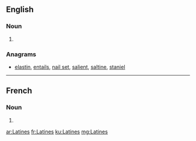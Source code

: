 {{also|latines}}
==English==

===Noun===
{{head|en}}

# {{plural of|Latine}}

===Anagrams===
* [[elastin#English|elastin]], [[entails#English|entails]], [[nail set#English|nail set]], [[salient#English|salient]], [[saltine#English|saltine]], [[staniel#English|staniel]]

----

==French==

===Noun===
{{head|fr|g=f-p}}

# {{plural of|Latine|lang=fr}}

[[ar:Latines]]
[[fr:Latines]]
[[ku:Latines]]
[[mg:Latines]]